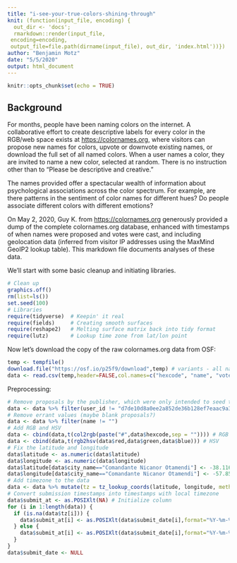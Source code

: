 ```yaml
---
title: "i-see-your-true-colors-shining-through"
knit: (function(input_file, encoding) {
  out_dir <- 'docs';
  rmarkdown::render(input_file,
 encoding=encoding,
 output_file=file.path(dirname(input_file), out_dir, 'index.html'))})
author: "Benjamin Motz"
date: "5/5/2020"
output: html_document
---
```


```r
knitr::opts_chunk$set(echo = TRUE)
```

## Background

For months, people have been naming colors on the internet.  A collaborative effort to create descriptive labels for every color in the RGB/web space exists at <https://colornames.org>, where visitors can propose new names for colors, upvote or downvote existing names, or download the full set of all named colors.  When a user names a color, they are invited to name a new color, selected at random.  There is no instruction other than to "Please be descriptive and creative."  

The names provided offer a spectacular wealth of information about psychological associations across the color spectrum.  For example, are there patterns in the sentiment of color names for different hues?  Do people associate different colors with different emotions? 

On May 2, 2020, Guy K. from <https://colornames.org> generously provided a dump of the complete colornames.org database, enhanced with timestamps of when names were proposed and votes were cast, and including geolocation data (inferred from visitor IP addresses using the MaxMind GeoIP2 lookup table).  This markdown file documents analyses of these data.

We'll start with some basic cleanup and initiating libraries.

```r
# Clean up
graphics.off()
rm(list=ls())
set.seed(100)
# Libraries
require(tidyverse)  # Keepin' it real
require(fields)     # Creating smooth surfaces
require(reshape2)   # Melting surface matrix back into tidy format
require(lutz)       # Lookup time zone from lat/lon point
```

Now let's download the copy of the raw colornames.org data from OSF:

```r
temp <- tempfile()
download.file("https://osf.io/p25f9/download",temp) # variants - all name proposals
data <- read.csv(temp,header=FALSE,col.names=c("hexcode", "name", "votes", "submit_date", "user_id", "country_iso", "subdivision_iso", "city_name", "postal_code", "latitude", "longitude", "accuracy_radius"),stringsAsFactors=FALSE)
```

Preprocessing:

```r
# Remove proposals by the publisher, which were only intended to seed the initiative
data <- data %>% filter(user_id != "d7de10d8a0ee2a852de36b128ef7eaac9a39f6f6") 
# Remove errant values (maybe blank proposals?)
data <- data %>% filter(name != "")
# Add RGB and HSV
data <- cbind(data,t(col2rgb(paste("#",data$hexcode,sep = "")))) # RGB
data <- cbind(data,t(rgb2hsv(data$red,data$green,data$blue))) # HSV
# Fix the latitude and longitude
data$latitude <- as.numeric(data$latitude)
data$longitude <- as.numeric(data$longitude)
data$latitude[data$city_name=="Comandante Nicanor Otamendi"] <- -38.1167
data$longitude[data$city_name=="Comandante Nicanor Otamendi"] <- -57.85
# Add timezone to the data
data <- data %>% mutate(tz = tz_lookup_coords(latitude, longitude, method = "fast"))
# Convert submission timestamps into timestamps with local timezone
data$submit_at <- as.POSIXlt(NA) # Initialize column
for (i in 1:length(data)) {
  if (is.na(data$tz[i])) {
    data$submit_at[i] <- as.POSIXlt(data$submit_date[i],format="%Y-%m-%d %H:%M:%OS",data$tz[i])
  } else {
    data$submit_at[i] <- as.POSIXlt(data$submit_date[i],format="%Y-%m-%d %H:%M:%OS")
  }
}
data$submit_date <- NULL
```
